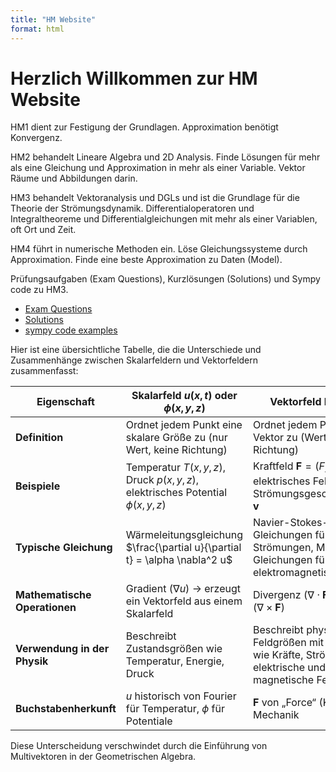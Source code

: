 ```yaml
---
title: "HM Website"
format: html
---
```


# Herzlich Willkommen zur HM Website

HM1 dient zur Festigung der Grundlagen. Approximation benötigt Konvergenz.

HM2 behandelt Lineare Algebra und 2D Analysis. Finde Lösungen für mehr als eine Gleichung und Approximation in mehr als einer Variable. Vektor Räume und Abbildungen darin.

HM3 behandelt Vektoranalysis und DGLs und ist die Grundlage für die Theorie der Strömungsdynamik. Differentialoperatoren und Integraltheoreme und Differentialgleichungen mit mehr als einer Variablen, oft Ort und Zeit.

HM4 führt in numerische Methoden ein. Löse Gleichungssysteme durch Approximation. Finde eine beste Approximation zu Daten (Model).

Prüfungsaufgaben (Exam Questions), Kurzlösungen (Solutions) und Sympy code zu HM3.

- [Exam Questions](exam-questions.qmd)
- [Solutions](solutions.qmd)
- [sympy code examples](hm3_python.qmd)

 

Hier ist eine übersichtliche Tabelle, die die Unterschiede und Zusammenhänge zwischen Skalarfeldern und Vektorfeldern zusammenfasst:  

| **Eigenschaft**      | **Skalarfeld $u(x,t)$ oder $\phi(x,y,z)$** | **Vektorfeld $\mathbf{F}(x,y,z)$** |
|----------------------|--------------------------------------------------|----------------------------------|
| **Definition**       | Ordnet jedem Punkt eine skalare Größe zu (nur Wert, keine Richtung) | Ordnet jedem Punkt einen Vektor zu (Wert + Richtung) |
| **Beispiele**       | Temperatur $T(x,y,z)$, Druck $p(x,y,z)$, elektrisches Potential $\phi(x,y,z)$ | Kraftfeld $\mathbf{F} = (F_x, F_y, F_z)$, elektrisches Feld $\mathbf{E}$, Strömungsgeschwindigkeit $\mathbf{v}$|
| **Typische Gleichung** | Wärmeleitungsgleichung $\frac{\partial u}{\partial t} = \alpha \nabla^2 u$ | Navier-Stokes-Gleichungen für Strömungen, Maxwell-Gleichungen für elektromagnetische Felder |
| **Mathematische Operationen** | Gradient ($\nabla u$) → erzeugt ein Vektorfeld aus einem Skalarfeld | Divergenz ($\nabla \cdot \mathbf{F}$), Rotation ($\nabla \times \mathbf{F}$) |
| **Verwendung in der Physik** | Beschreibt Zustandsgrößen wie Temperatur, Energie, Druck | Beschreibt physikalische Feldgrößen mit Richtung wie Kräfte, Strömungen, elektrische und magnetische Felder |
| **Buchstabenherkunft** | $u$ historisch von Fourier für Temperatur, $\phi$ für Potentiale | $\mathbf{F}$ von „Force“ (Kraft) in der Mechanik |

Diese Unterscheidung verschwindet durch die Einführung von Multivektoren in der Geometrischen Algebra.
